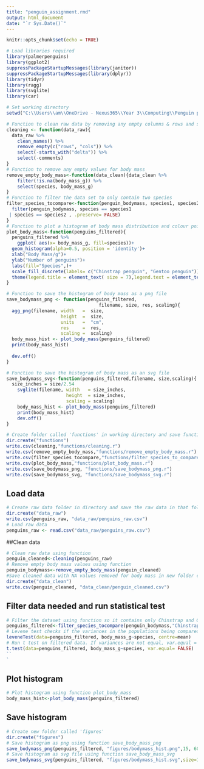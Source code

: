 ---
title: "penguin_assignment.rmd"
output: html_document
date: "`r Sys.Date()`"
---

```{r setup, include=FALSE}
knitr::opts_chunk$set(echo = TRUE)
```

```{r}
# Load libraries required
library(palmerpenguins)
library(ggplot2)
suppressPackageStartupMessages(library(janitor))
suppressPackageStartupMessages(library(dplyr))
library(tidyr)
library(ragg)
library(svglite)
library(car)

```

```{r}
# Set working directory
setwd("C:\\Users\\am\\OneDrive - Nexus365\\Year 3\\Computing\\Penguin projects")
```

```{r}
# Function to clean raw data by removing any empty columns & rows and symbols in column names
cleaning <- function(data_raw){
  data_raw %>%
    clean_names() %>%
    remove_empty(c("rows", "cols")) %>%
    select(-starts_with("delta")) %>%
    select(-comments)
}
# Function to remove any empty values for body mass
remove_empty_body_mass<-function(data_clean){data_clean %>%
    filter(!is.na(body_mass_g)) %>%
    select(species, body_mass_g)
}
# Function to filter the data set to only contain two species
filter_species_tocompare<-function(penguin_bodymass, species1, species2){
  filter(penguin_bodymass, species == species1
 | species == species2 , .preserve= FALSE)
}
# Function to plot a histogram of body mass distribution and colour points by species
plot_body_mass<-function(penguins_filtered){
  penguins_filtered %>% 
    ggplot( aes(x= body_mass_g, fill=species))+
  geom_histogram(alpha=0.5, position = 'identity')+
  xlab("Body Mass/g")+
  ylab("Number of penguins")+
  labs(fill="Species",)+
  scale_fill_discrete(labels= c("Chinstrap penguin", "Gentoo penguin"))+
  theme(legend.title = element_text( size = 7),legend.text = element_text(size = 6), legend.position = c(.89, .90), legend.key.size = unit(0.3, 'cm'))
}

# Function to save the histogram of body mass as a png file
save_bodymass_png <- function(penguins_filtered, 
                                  filename, size, res, scaling){
  agg_png(filename, width   =  size,
                    height  =  size, 
                    units   =  "cm", 
                    res     =  res, 
                    scaling =  scaling)
  body_mass_hist <- plot_body_mass(penguins_filtered)
  print(body_mass_hist)
  
  dev.off()
}

# Function to save the histogram of body mass as an svg file
save_bodymass_svg<-function(penguins_filtered,filename, size,scaling){
  size_inches = size/2.54
    svglite(filename, width   = size_inches, 
                      height  = size_inches, 
                      scaling = scaling)
    body_mass_hist <- plot_body_mass(penguins_filtered)
    print(body_mass_hist)
    dev.off()
}

# Create folder called 'functions' in working directory and save functions to it
dir.create("functions")
write.csv(cleaning,"functions/cleaning.r")
write.csv(remove_empty_body_mass,"functions/remove_empty_body_mass.r")
write.csv(filter_species_tocompare,"functions/filter_species_to_compare.r")
write.csv(plot_body_mass,"functions/plot_body_mass.r")
write.csv(save_bodymass_png, "functions/save_bodymass_png.r")
write.csv(save_bodymass_svg, "functions/save_bodymass_svg.r")

```
## Load data 
```{r}
# Create raw data folder in directory and save the raw data in that folder
dir.create("data_raw")
write.csv(penguins_raw, "data_raw/penguins_raw.csv")
# Load raw data
penguins_raw <- read.csv("data_raw/penguins_raw.csv")
```

##Clean data 
```{r}
# Clean raw data using function
penguin_cleaned<-cleaning(penguins_raw)
# Remove empty body mass values using function
penguin_bodymass<-remove_empty_body_mass(penguin_cleaned)
#Save cleaned data with NA values removed for body mass in new folder called penguins_clean
dir.create("data_clean")
write.csv(penguin_cleaned, "data_clean/penguin_cleaned.csv")


```
## Filter data needed and run statistical test
```{r}
# Filter the dataset using function so it contains only Chinstrap and Gentoo species
penguins_filtered<-filter_species_tocompare(penguin_bodymass,"Chinstrap penguin (Pygoscelis antarctica)","Gentoo penguin (Pygoscelis papua)")
# Levene test checks if the variances in the populations being compared are equal. P value of <0.05 means variances are significantly different to each other.
leveneTest(data=penguins_filtered, body_mass_g~species, centre=mean)
# Run t test on filtered data. If variances are not equal, var.equal = FALSE. 
t.test(data=penguins_filtered, body_mass_g~species, var.equal= FALSE)
``
`
```
## Plot histogram

```{r}
# Plot histogram using function plot_body_mass
body_mass_hist<-plot_body_mass(penguins_filtered)
```

## Save histogram
```{r}
# Create new folder called 'figures'
dir.create("figures")
# Save histogram as png using function save_body_mass_png
save_bodymass_png(penguins_filtered, "figures/bodymass_hist.png",15, 600, 1 )
# Save histogram as svg file using function save_body_mass_svg
save_bodymass_svg(penguins_filtered, "figures/bodymass_hist.svg",size=15, scaling = 1)
```

